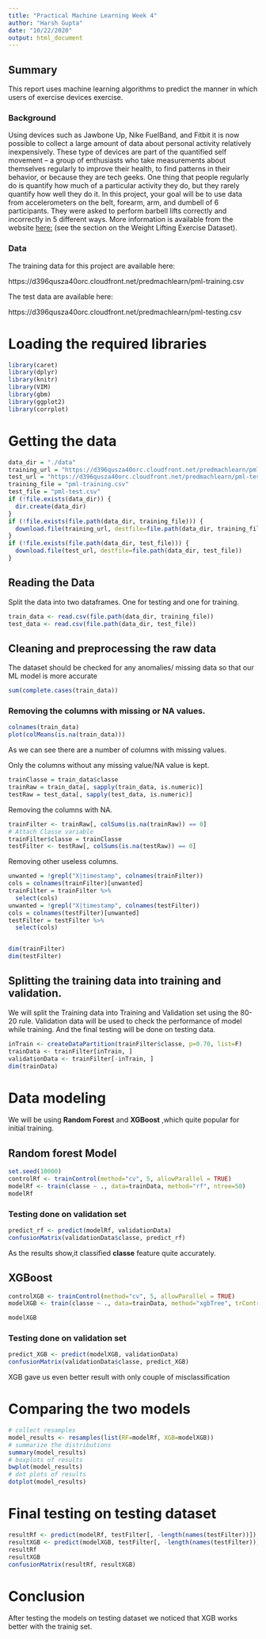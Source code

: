 ---
title: "Practical Machine Learning Week 4"
author: "Harsh Gupta"
date: "10/22/2020"
output: html_document
---

## Summary

This report uses machine learning algorithms to predict the manner in which users of exercise devices exercise. 


### Background

Using devices such as Jawbone Up, Nike FuelBand, and Fitbit it is now possible to collect a large amount of data about personal activity relatively inexpensively. These type of devices are part of the quantified self movement – a group of enthusiasts who take measurements about themselves regularly to improve their health, to find patterns in their behavior, or because they are tech geeks. One thing that people regularly do is quantify how much of a particular activity they do, but they rarely quantify how well they do it. In this project, your goal will be to use data from accelerometers on the belt, forearm, arm, and dumbell of 6 participants. They were asked to perform barbell lifts correctly and incorrectly in 5 different ways. More information is available from the website [here:](http://groupware.les.inf.puc-rio.br/har) (see the section on the Weight Lifting Exercise Dataset). 

### Data 

The training data for this project are available here: 

https://d396qusza40orc.cloudfront.net/predmachlearn/pml-training.csv

The test data are available here: 

https://d396qusza40orc.cloudfront.net/predmachlearn/pml-testing.csv


# Loading the required libraries

```{r}
library(caret)
library(dplyr)
library(knitr)
library(VIM)
library(gbm)
library(ggplot2)
library(corrplot)

```


# Getting the data

```{r}
data_dir = "./data"
training_url = "https://d396qusza40orc.cloudfront.net/predmachlearn/pml-training.csv"
test_url = "https://d396qusza40orc.cloudfront.net/predmachlearn/pml-testing.csv"
training_file = "pml-training.csv"
test_file = "pml-test.csv"
if (!file.exists(data_dir)) {
  dir.create(data_dir)
}
if (!file.exists(file.path(data_dir, training_file))) {
  download.file(training_url, destfile=file.path(data_dir, training_file))
}
if (!file.exists(file.path(data_dir, test_file))) {
  download.file(test_url, destfile=file.path(data_dir, test_file))
}
```

## Reading the Data

Split the data into two dataframes. One for testing and one for training.

```{r}
train_data <- read.csv(file.path(data_dir, training_file))
test_data <- read.csv(file.path(data_dir, test_file))

```

## Cleaning and preprocessing the raw data

The dataset should be checked for any anomalies/ missing data so that our ML model is more accurate

```{r}
sum(complete.cases(train_data))
```



### Removing the columns with missing or NA values.


```{r}
colnames(train_data)
plot(colMeans(is.na(train_data)))
```

As we can see there are a number of columns with missing values.

Only the columns without any missing value/NA value is kept.


```{r}
trainClasse = train_data$classe
trainRaw = train_data[, sapply(train_data, is.numeric)]
testRaw = test_data[, sapply(test_data, is.numeric)]
```

Removing the columns with NA.

```{r}
trainFilter <- trainRaw[, colSums(is.na(trainRaw)) == 0]
# Attach Classe variable
trainFilter$classe = trainClasse
testFilter <- testRaw[, colSums(is.na(testRaw)) == 0]
```



Removing other useless columns.

```{r}
unwanted = !grepl("X|timestamp", colnames(trainFilter))
cols = colnames(trainFilter)[unwanted]
trainFilter = trainFilter %>%
  select(cols)
unwanted = !grepl("X|timestamp", colnames(testFilter))
cols = colnames(testFilter)[unwanted]
testFilter = testFilter %>%
  select(cols)


dim(trainFilter)
dim(testFilter)
```

## Splitting the training data into training and validation. 

We will split the Training data into Training and Validation set using the 80-20 rule. Validation data will be used to check the performance of model while training. And the final testing will be done on testing data.

```{r}
inTrain <- createDataPartition(trainFilter$classe, p=0.70, list=F)
trainData <- trainFilter[inTrain, ]
validationData <- trainFilter[-inTrain, ]
dim(trainData)
```

# Data modeling

We will be using  **Random Forest** and **XGBoost** ,which quite popular for initial training.

## Random forest Model


```{r}
set.seed(10000)
controlRf <- trainControl(method="cv", 5, allowParallel = TRUE)
modelRf <- train(classe ~ ., data=trainData, method="rf", ntree=50)
modelRf
```

### Testing done on validation set

```{r}
predict_rf <- predict(modelRf, validationData)
confusionMatrix(validationData$classe, predict_rf)
```

As the results show,it classified **classe** feature quite accurately.

## XGBoost

```{r}
controlXGB <- trainControl(method="cv", 5, allowParallel = TRUE)
modelXGB <- train(classe ~ ., data=trainData, method="xgbTree", trControl=controlXGB)
```

```{r}
modelXGB
```

### Testing done on validation set

```{r}
predict_XGB <- predict(modelXGB, validationData)
confusionMatrix(validationData$classe, predict_XGB)
```

XGB gave us even better result with only couple of misclassification

# Comparing the two  models

```{r}
# collect resamples
model_results <- resamples(list(RF=modelRf, XGB=modelXGB))
# summarize the distributions
summary(model_results)
# boxplots of results
bwplot(model_results)
# dot plots of results
dotplot(model_results)
```

# Final testing on testing dataset

```{r}
resultRf <- predict(modelRf, testFilter[, -length(names(testFilter))])
resultXGB <- predict(modelXGB, testFilter[, -length(names(testFilter))])
resultRf
resultXGB
confusionMatrix(resultRf, resultXGB)
```

# Conclusion

After testing the models on testing dataset we noticed that XGB works better with the trainig set.
